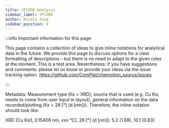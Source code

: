 ```yaml
---
title: (P)XRD Analysis
sidebar_label: (P)XRD
author: Nicole Jung
sidebar_position: 4
---
```


:::info Important information for this page

This page contains a collection of ideas to give inline notations for analytical data in the future. We provide this page to discuss options for a clear formatting of descriptions - but there is no need to adapt to the given rules at the moment. This is a test area. Nevertheless: if you have suggestions and comments: please let us know or provide your ideas via the issue tracking option.
https://github.com/ComPlat/chemotion_saurus/issues

:::

Metadata: Measurement type (fix = XRD), source that is used (e.g. Cu Kα, needs to come from user input in layout), general information on the data recorded/plotting (fix = 2θ [°] (d [nm])).
Therefore, the inline notation should look like:

XRD (Cu Kα1, 0.15406 nm, xxx °C), 2θ [°] (d [nm]): 5.2 (1.68), 10.1 (0.83)
